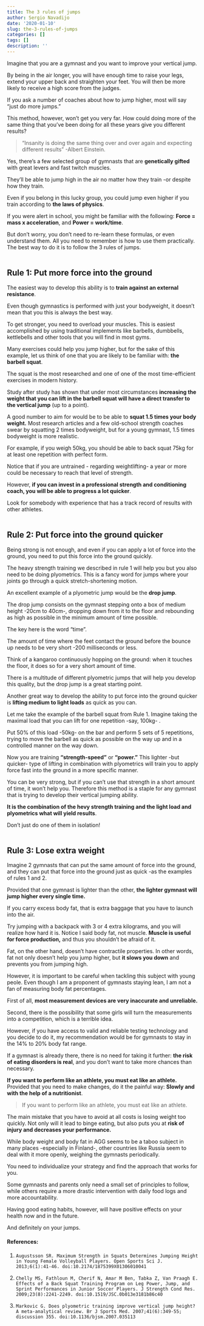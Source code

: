 ```yaml
---
title: The 3 rules of jumps
author: Sergio Navadijo
date: '2020-01-10'
slug: the-3-rules-of-jumps
categories: []
tags: []
description: ''
---
```


Imagine that you are a gymnast and you want to improve your vertical jump.

By being in the air longer, you will have enough time to raise your legs, extend your upper back and straighten your feet. You will then be more likely to receive a high score from the judges.

If you ask a number of coaches about how to jump higher, most will say "just do more jumps." 

This method, however, won't get you very far.  How could doing more of the same thing that you've been doing for all these years give you different results?

>"Insanity is doing the same thing over and over again and expecting different results"
-Albert Einstein.

Yes, there's a few selected group of gymnasts that are **genetically gifted** with great levers and fast twitch muscles. 

They'll be able to jump high in the air no matter how they train -or despite how they train. 

Even if you belong in this lucky group, you could jump even higher if you train according to **the laws of physics**. 

If you were alert in school, you might be familiar with the following: **Force = mass x acceleration**, and **Power = work/time**.

But don't worry, you don't need to re-learn these formulas, or even understand them. All you need to remember is how to use them practically. The best way to do it is to follow the 3 rules of jumps.  
<br />

## Rule 1: Put more force into the ground

The easiest way to develop this ability is to **train against an external resistance**. 

Even though gymnastics is performed with just your bodyweight, it doesn't mean that you this is always the best way. 

To get stronger, you need to overload your muscles. This is easiest accomplished by using traditional implements like barbells, dumbbells, kettlebells and other tools that you will find in most gyms. 

Many exercises could help you jump higher, but for the sake of this example, let us think of one that you are likely to be familiar with: **the barbell squat**. 

The squat is the most researched and one of one of the most time-efficient exercises in modern history. 

Study after study has shown that under most circumstances **increasing the weight that you can lift in the barbell squat will have a direct transfer to the vertical jump** (up to a point). 

A good number to aim for would be to be able to **squat 1.5 times your body weight.** Most research articles and a few old-school strength coaches swear by squatting 2 times bodyweight, but for a young gymnast, 1.5 times bodyweight is more realistic.

For example, if you weigh 50kg, you should be able to back squat 75kg for at least one repetition with perfect form. 

Notice that if you are untrained - regarding weightlifting- a year or more could be necessary to reach that level of strength.

However, **if you can invest in a professional strength and conditioning coach, you will be able to progress a lot quicker**. 

Look for somebody with experience that has a track record of results with other athletes.  
<br />  

## Rule 2: Put force into the ground quicker

Being strong is not enough, and even if you can apply a lot of force into the ground, you need to put this force into the ground quickly.

The heavy strength training we described in rule 1 will help you but you also need to be doing plyometrics. This is a fancy word for jumps where your joints go through a quick stretch-shortening motion.  

An excellent example of a plyometric jump would be the **drop jump**. 

The drop jump consists on the gymnast stepping onto a box of medium height -20cm to 40cm-, dropping down from it to the floor and rebounding as high as possible in the minimum amount of time possible. 

The key here is the word "time". 

The amount of time where the feet contact the ground before the bounce up needs to be very short -200 milliseconds or less. 

Think of a kangaroo continuously hopping on the ground: when it touches the floor, it does so for a very short amount of time.

There is a multitude of different plyometric jumps that will help you develop this quality, but the drop jump is a great starting point. 

Another great way to develop the ability to put force into the ground quicker is **lifting medium to light loads** as quick as you can. 

Let me take the example of the barbell squat from Rule 1.  Imagine taking the maximal load that you can lift for one repetition -say, 100kg- . 

Put 50% of this load -50kg- on the bar and perform 5 sets of 5 repetitions, trying to move the barbell as quick as possible on the way up and in a controlled manner on the way down. 

Now you are training **"strength-speed"** or **"power."** This lighter -but quicker- type of lifting in combination with plyometrics will train you to apply force fast into the ground in a more specific manner.

You can be very strong, but if you can't use that strength in a short amount of time, it won't help you. Therefore this method is a staple for any gymnast that is trying to develop their vertical jumping ability. 

**It is the combination of the hevy strength training and the light load and plyometrics what will yield results**. 

Don't just do one of them in isolation!  
<br />
  
## Rule 3: Lose extra weight

Imagine 2 gymnasts that can put the same amount of force into the ground, and they can put that force into the ground just as quick -as the examples of rules 1 and 2.

Provided that one gymnast is lighter than the other, **the lighter gymnast will jump higher every single time.**

If you carry excess body fat, that is extra baggage that you have to launch into the air. 

Try jumping with a backpack with 3 or 4 extra kilograms, and you will realize how hard it is. Notice I said body fat, not muscle. **Muscle is useful for force production,** and thus you shouldn't be afraid of it. 

Fat, on the other hand, doesn't have contractile properties. In other words, fat not only doesn't help you jump higher, but **it slows you down** and prevents you from jumping high.

However, it is important to be careful when tackling this subject with young peole. Even though I am a proponent of gymnasts staying lean, I am not a fan of measuring body fat percentages. 

First of all, **most measurement devices are very inaccurate and unreliable.** 

Second, there is the possibility that some girls will turn the measurements into a competition, which is a terrible idea. 

However, if you have access to valid and reliable testing technology and you decide to do it, my recommendation would be for gymnasts to stay in the 14% to 20% body fat range.

If a gymnast is already there, there is no need for taking it further: **the risk of eating disorders is real**, and you don't want to take more chances than necessary.

**If you want to perform like an athlete, you must eat like an athlete.**
Provided that you need to make changes, do it the painful way: **Slowly and with the help of a nutritionist**.

>If you want to perform like an athlete, you must eat like an athlete.

The main mistake that you have to avoid at all costs is losing weight too quickly. Not only will it lead to binge eating, but also puts you at **risk of injury and decreases your performance.** 

While body weight and body fat in AGG seems to be a taboo subject in many places -especially in Finland-, other countries like Russia seem to deal with it more openly, weighing the gymnasts periodically. 

You need to individualize your strategy and find the approach that works for you. 

Some gymnasts and parents only need a small set of principles to follow, while others require a more drastic intervention with daily food logs and more accountability.

Having good eating habits, however, will have positive effects on your health now and in the future.

And definitely on your jumps.

#### References:

1.     Augustsson SR. Maximum Strength in Squats Determines Jumping Height in Young Female Volleyball Players. Open Sports Sci J. 2013;6(1):41-46. doi:10.2174/1875399X01306010041

2.     Chelly MS, Fathloun M, Cherif N, Amar M Ben, Tabka Z, Van Praagh E. Effects of a Back Squat Training Program on Leg Power, Jump, and Sprint Performances in Junior Soccer Players. J Strength Cond Res. 2009;23(8):2241-2249. doi:10.1519/JSC.0b013e3181b86c40

3.     Markovic G. Does plyometric training improve vertical jump height? A meta-analytical review. Br J Sports Med. 2007;41(6):349-55; discussion 355. doi:10.1136/bjsm.2007.035113













